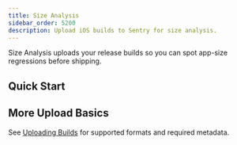 ```yaml
---
title: Size Analysis
sidebar_order: 5200
description: Upload iOS builds to Sentry for size analysis.
---
```


Size Analysis uploads your release builds so you can spot app-size regressions before shipping.

<Include name="size-analysis/github-only" />

## Quick Start

<Include name="size-analysis/quickstart-intro" />

<Include name="size-analysis/quickstart-fastlane" />

<Include name="size-analysis/quickstart-cli" />

## More Upload Basics

See [Uploading Builds](/product/size-analysis/uploading-builds/) for supported formats and required metadata.
